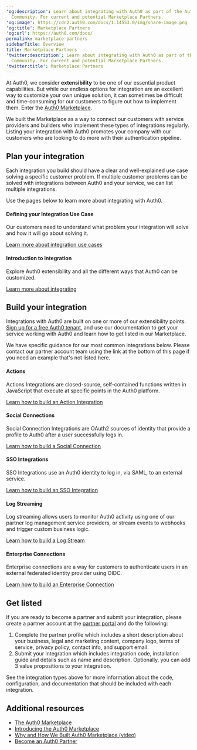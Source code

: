 ---
'og:description': Learn about integrating with Auth0 as part of the Auth0 Marketplace
  Community. For current and potential Marketplace Partners.
'og:image': https://cdn2.auth0.com/docs/1.14553.0/img/share-image.png
'og:title': Marketplace Partners
'og:url': https://auth0.com/docs/
permalink: marketplace-partners
sidebarTitle: Overview
title: Marketplace Partners
'twitter:description': Learn about integrating with Auth0 as part of the Auth0 Marketplace
  Community. For current and potential Marketplace Partners.
'twitter:title': Marketplace Partners
---
At Auth0, we consider **extensibility** to be one of our essential product capabilities. But while our endless options for integration are an excellent way to customize your own unique solution, it can sometimes be difficult and time-consuming for our customers to figure out how to implement them. Enter the [Auth0 Marketplace](https://marketplace.auth0.com/).

We built the Marketplace as a way to connect our customers with service providers and builders who implement these types of integrations regularly. Listing your integration with Auth0 promotes your company with our customers who are looking to do more with their authentication pipeline.

## Plan your integration

Each integration you build should have a clear and well-explained use case solving a specific customer problem. If multiple customer problems can be solved with integrations between Auth0 and your service, we can list multiple integrations.

Use the pages below to learn more about integrating with Auth0.

#### Defining your Integration Use Case

Our customers need to understand what problem your integration will solve and how it will go about solving it.

[Learn more about integration use cases](/docs/customize/integrations/marketplace-partners/defining-an-integration-use-case)

#### Introduction to Integration

Explore Auth0 extensibility and all the different ways that Auth0 can be customized.

[Learn more about integrating](/docs/customize/integrations/marketplace-partners/introduction-to-integrating-with-auth0)

## Build your integration

Integrations with Auth0 are built on one or more of our extensibility points. [Sign up for a free Auth0 tenant](https://auth0.com/signup), and use our documentation to get your service working with Auth0 and learn how to get listed in our Marketplace.

We have specific guidance for our most common integrations below. Please contact our partner account team using the link at the bottom of this page if you need an example that's not listed here.

#### Actions

Actions Integrations are closed-source, self-contained functions written in JavaScript that execute at specific points in the Auth0 platform.

[Learn how to build an Action Integration](/docs/customize/integrations/marketplace-partners/actions-integrations-for-partners)

#### Social Connections

Social Connection Integrations are OAuth2 sources of identity that provide a profile to Auth0 after a user successfully logs in.

[Learn how to build a Social Connection](/docs/customize/integrations/marketplace-partners/social-connections-for-partners)

#### SSO Integrations

<Tooltip tip="Single Sign-On (SSO): Service that, after a user logs into one applicaton, automatically logs that user in to other applications." cta="View Glossary" href="/docs/glossary?term=SSO">SSO</Tooltip> Integrations use an Auth0 identity to log in, via <Tooltip tip="Single Sign-On (SSO): Service that, after a user logs into one applicaton, automatically logs that user in to other applications." cta="View Glossary" href="/docs/glossary?term=SAML">SAML</Tooltip>, to an external service.

[Learn how to build an SSO Integration](/docs/customize/integrations/marketplace-partners/sso-integrations-for-partners)

#### Log Streaming

Log streaming allows users to monitor Auth0 activity using one of our partner log management service providers, or stream events to webhooks and trigger custom business logic.

[Learn how to build a Log Stream](https://github.com/Auth0-Marketplace/TEMPLATE-log-streaming-guide)

#### Enterprise Connections

Enterprise connections are a way for customers to authenticate users in an external federated <Tooltip tip="Identity Provider (IdP): Service that stores and manages digital identities." cta="View Glossary" href="/docs/glossary?term=identity+provider">identity provider</Tooltip> using OIDC.

[Learn how to build an Enterprise Connection](https://github.com/Auth0-Marketplace/TEMPLATE-oidc-connection-guide)

## Get listed

If you are ready to become a partner and submit your integration, please create a partner account at the [partner portal](https://partners.marketplace.auth0.com/) and do the following:

1. Complete the partner profile which includes a short description about your business, legal and marketing content, company logo, terms of service, privacy policy, contact info, and support email.
2. Submit your integration which includes integration code, installation guide and details such as name and description. Optionally, you can add 3 value propositions to your integration.

See the integration types above for more information about the code, configuration, and documentation that should be included with each integration.

## Additional resources

* [The Auth0 Marketplace](https://marketplace.auth0.com/)
* [Introducing the Auth0 Marketplace](https://auth0.com/blog/introducing-auth0-marketplace/)
* [Why and How We Built Auth0 Marketplace (video)](https://avocadolabs.dev/recordings/why-and-how-we-built-auth0-marketplace/)
* [Become an Auth0 Partner](https://auth0.com/partners#form)